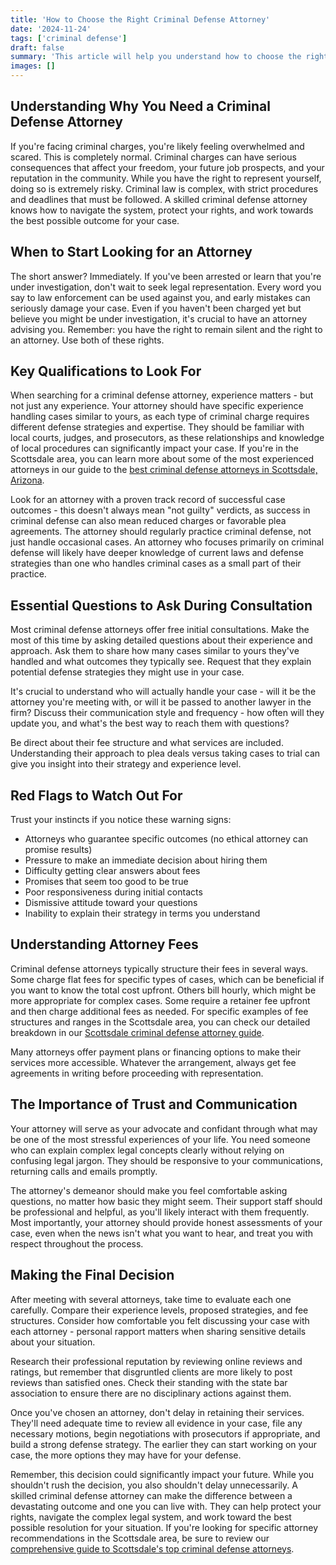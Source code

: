 ```yaml
---
title: 'How to Choose the Right Criminal Defense Attorney'
date: '2024-11-24'
tags: ['criminal defense']
draft: false
summary: 'This article will help you understand how to choose the right criminal defense attorney.'
images: []
---
```


## Understanding Why You Need a Criminal Defense Attorney

If you're facing criminal charges, you're likely feeling overwhelmed and scared. This is completely normal. Criminal charges can have serious consequences that affect your freedom, your future job prospects, and your reputation in the community. While you have the right to represent yourself, doing so is extremely risky. Criminal law is complex, with strict procedures and deadlines that must be followed. A skilled criminal defense attorney knows how to navigate the system, protect your rights, and work towards the best possible outcome for your case.

## When to Start Looking for an Attorney

The short answer? Immediately. If you've been arrested or learn that you're under investigation, don't wait to seek legal representation. Every word you say to law enforcement can be used against you, and early mistakes can seriously damage your case. Even if you haven't been charged yet but believe you might be under investigation, it's crucial to have an attorney advising you. Remember: you have the right to remain silent and the right to an attorney. Use both of these rights.

## Key Qualifications to Look For

When searching for a criminal defense attorney, experience matters - but not just any experience. Your attorney should have specific experience handling cases similar to yours, as each type of criminal charge requires different defense strategies and expertise. They should be familiar with local courts, judges, and prosecutors, as these relationships and knowledge of local procedures can significantly impact your case. If you're in the Scottsdale area, you can learn more about some of the most experienced attorneys in our guide to the [best criminal defense attorneys in Scottsdale, Arizona](/blog/criminal/best-criminal-defense-attorney-in-scottsdale-arizona).

Look for an attorney with a proven track record of successful case outcomes - this doesn't always mean "not guilty" verdicts, as success in criminal defense can also mean reduced charges or favorable plea agreements. The attorney should regularly practice criminal defense, not just handle occasional cases. An attorney who focuses primarily on criminal defense will likely have deeper knowledge of current laws and defense strategies than one who handles criminal cases as a small part of their practice.

## Essential Questions to Ask During Consultation

Most criminal defense attorneys offer free initial consultations. Make the most of this time by asking detailed questions about their experience and approach. Ask them to share how many cases similar to yours they've handled and what outcomes they typically see. Request that they explain potential defense strategies they might use in your case.

It's crucial to understand who will actually handle your case - will it be the attorney you're meeting with, or will it be passed to another lawyer in the firm? Discuss their communication style and frequency - how often will they update you, and what's the best way to reach them with questions?

Be direct about their fee structure and what services are included. Understanding their approach to plea deals versus taking cases to trial can give you insight into their strategy and experience level.

## Red Flags to Watch Out For

Trust your instincts if you notice these warning signs:

- Attorneys who guarantee specific outcomes (no ethical attorney can promise results)
- Pressure to make an immediate decision about hiring them
- Difficulty getting clear answers about fees
- Promises that seem too good to be true
- Poor responsiveness during initial contacts
- Dismissive attitude toward your questions
- Inability to explain their strategy in terms you understand

## Understanding Attorney Fees

Criminal defense attorneys typically structure their fees in several ways. Some charge flat fees for specific types of cases, which can be beneficial if you want to know the total cost upfront. Others bill hourly, which might be more appropriate for complex cases. Some require a retainer fee upfront and then charge additional fees as needed. For specific examples of fee structures and ranges in the Scottsdale area, you can check our detailed breakdown in our [Scottsdale criminal defense attorney guide](/blog/criminal/best-criminal-defense-attorney-in-scottsdale-arizona#what-does-a-criminal-defense-attorney-cost).

Many attorneys offer payment plans or financing options to make their services more accessible. Whatever the arrangement, always get fee agreements in writing before proceeding with representation.

## The Importance of Trust and Communication

Your attorney will serve as your advocate and confidant through what may be one of the most stressful experiences of your life. You need someone who can explain complex legal concepts clearly without relying on confusing legal jargon. They should be responsive to your communications, returning calls and emails promptly.

The attorney's demeanor should make you feel comfortable asking questions, no matter how basic they might seem. Their support staff should be professional and helpful, as you'll likely interact with them frequently. Most importantly, your attorney should provide honest assessments of your case, even when the news isn't what you want to hear, and treat you with respect throughout the process.

## Making the Final Decision

After meeting with several attorneys, take time to evaluate each one carefully. Compare their experience levels, proposed strategies, and fee structures. Consider how comfortable you felt discussing your case with each attorney - personal rapport matters when sharing sensitive details about your situation.

Research their professional reputation by reviewing online reviews and ratings, but remember that disgruntled clients are more likely to post reviews than satisfied ones. Check their standing with the state bar association to ensure there are no disciplinary actions against them.

Once you've chosen an attorney, don't delay in retaining their services. They'll need adequate time to review all evidence in your case, file any necessary motions, begin negotiations with prosecutors if appropriate, and build a strong defense strategy. The earlier they can start working on your case, the more options they may have for your defense.

Remember, this decision could significantly impact your future. While you shouldn't rush the decision, you also shouldn't delay unnecessarily. A skilled criminal defense attorney can make the difference between a devastating outcome and one you can live with. They can help protect your rights, navigate the complex legal system, and work toward the best possible resolution for your situation. If you're looking for specific attorney recommendations in the Scottsdale area, be sure to review our [comprehensive guide to Scottsdale's top criminal defense attorneys](/blog/criminal/best-criminal-defense-attorney-in-scottsdale-arizona).
